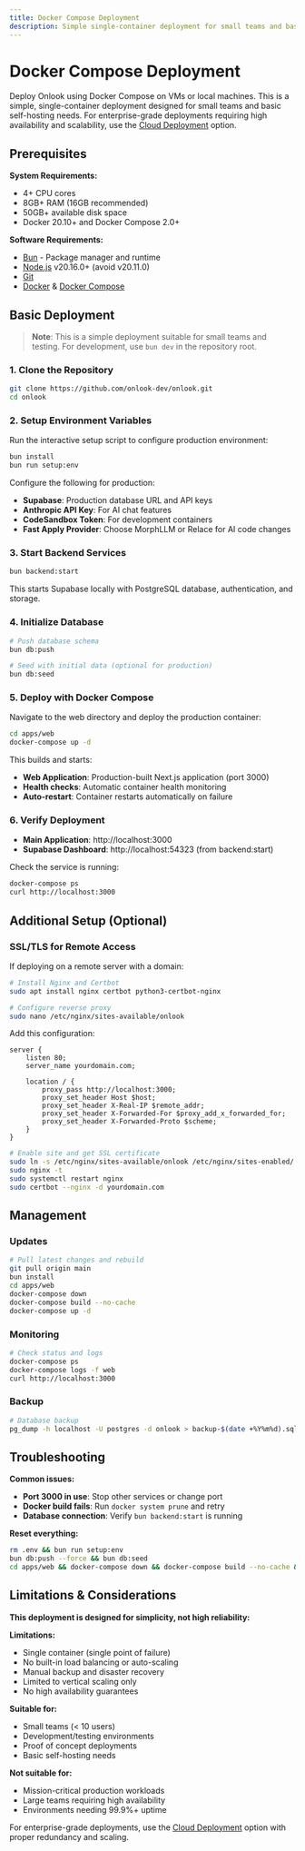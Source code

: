 ```yaml
---
title: Docker Compose Deployment
description: Simple single-container deployment for small teams and basic self-hosting
---
```


# Docker Compose Deployment

Deploy Onlook using Docker Compose on VMs or local machines. This is a simple, single-container deployment designed for small teams and basic self-hosting needs. For enterprise-grade deployments requiring high availability and scalability, use the [Cloud Deployment](/docs/self-hosting/cloud-deployment) option.

## Prerequisites

**System Requirements:**
- 4+ CPU cores
- 8GB+ RAM (16GB recommended)
- 50GB+ available disk space
- Docker 20.10+ and Docker Compose 2.0+

**Software Requirements:**
- [Bun](https://bun.sh) - Package manager and runtime
- [Node.js](https://nodejs.org/en/download) v20.16.0+ (avoid v20.11.0)
- [Git](https://git-scm.com/downloads)
- [Docker](https://docs.docker.com/get-docker/) & [Docker Compose](https://docs.docker.com/compose/install/)

## Basic Deployment

> **Note**: This is a simple deployment suitable for small teams and testing. For development, use `bun dev` in the repository root.

### 1. Clone the Repository

```bash
git clone https://github.com/onlook-dev/onlook.git
cd onlook
```

### 2. Setup Environment Variables

Run the interactive setup script to configure production environment:

```bash
bun install
bun run setup:env
```

Configure the following for production:
- **Supabase**: Production database URL and API keys
- **Anthropic API Key**: For AI chat features
- **CodeSandbox Token**: For development containers
- **Fast Apply Provider**: Choose MorphLLM or Relace for AI code changes

### 3. Start Backend Services

```bash
bun backend:start
```

This starts Supabase locally with PostgreSQL database, authentication, and storage.

### 4. Initialize Database

```bash
# Push database schema
bun db:push

# Seed with initial data (optional for production)
bun db:seed
```

### 5. Deploy with Docker Compose

Navigate to the web directory and deploy the production container:

```bash
cd apps/web
docker-compose up -d
```

This builds and starts:
- **Web Application**: Production-built Next.js application (port 3000)
- **Health checks**: Automatic container health monitoring
- **Auto-restart**: Container restarts automatically on failure

### 6. Verify Deployment

- **Main Application**: http://localhost:3000
- **Supabase Dashboard**: http://localhost:54323 (from backend:start)

Check the service is running:
```bash
docker-compose ps
curl http://localhost:3000
```

## Additional Setup (Optional)

### SSL/TLS for Remote Access

If deploying on a remote server with a domain:

```bash
# Install Nginx and Certbot
sudo apt install nginx certbot python3-certbot-nginx

# Configure reverse proxy
sudo nano /etc/nginx/sites-available/onlook
```

Add this configuration:
```nginx
server {
    listen 80;
    server_name yourdomain.com;
    
    location / {
        proxy_pass http://localhost:3000;
        proxy_set_header Host $host;
        proxy_set_header X-Real-IP $remote_addr;
        proxy_set_header X-Forwarded-For $proxy_add_x_forwarded_for;
        proxy_set_header X-Forwarded-Proto $scheme;
    }
}
```

```bash
# Enable site and get SSL certificate
sudo ln -s /etc/nginx/sites-available/onlook /etc/nginx/sites-enabled/
sudo nginx -t
sudo systemctl restart nginx
sudo certbot --nginx -d yourdomain.com
```

## Management

### Updates

```bash
# Pull latest changes and rebuild
git pull origin main
bun install
cd apps/web
docker-compose down
docker-compose build --no-cache
docker-compose up -d
```

### Monitoring

```bash
# Check status and logs
docker-compose ps
docker-compose logs -f web
curl http://localhost:3000
```

### Backup

```bash
# Database backup
pg_dump -h localhost -U postgres -d onlook > backup-$(date +%Y%m%d).sql
```

## Troubleshooting

**Common issues:**
- **Port 3000 in use**: Stop other services or change port
- **Docker build fails**: Run `docker system prune` and retry
- **Database connection**: Verify `bun backend:start` is running

**Reset everything:**
```bash
rm .env && bun run setup:env
bun db:push --force && bun db:seed
cd apps/web && docker-compose down && docker-compose build --no-cache && docker-compose up -d
```

## Limitations & Considerations

**This deployment is designed for simplicity, not high reliability:**

**Limitations:**
- Single container (single point of failure)
- No built-in load balancing or auto-scaling  
- Manual backup and disaster recovery
- Limited to vertical scaling only
- No high availability guarantees

**Suitable for:**
- Small teams (< 10 users)
- Development/testing environments
- Proof of concept deployments
- Basic self-hosting needs

**Not suitable for:**
- Mission-critical production workloads
- Large teams requiring high availability
- Environments needing 99.9%+ uptime

For enterprise-grade deployments, use the [Cloud Deployment](/docs/self-hosting/cloud-deployment) option with proper redundancy and scaling.